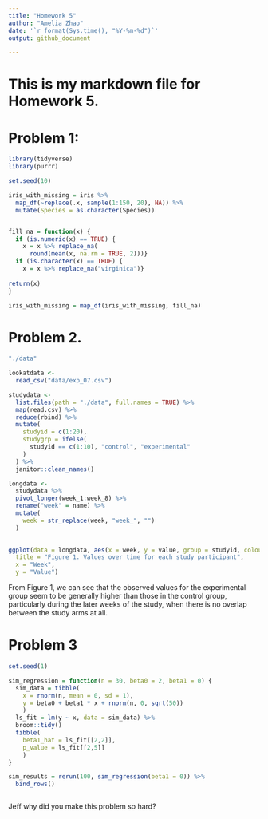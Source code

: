 ```yaml
---
title: "Homework 5"
author: "Amelia Zhao"
date: '`r format(Sys.time(), "%Y-%m-%d")`'
output: github_document

---
```


# This is my markdown file for Homework 5. 

# Problem 1: 

```r
library(tidyverse)
library(purrr)

set.seed(10)

iris_with_missing = iris %>% 
  map_df(~replace(.x, sample(1:150, 20), NA)) %>%
  mutate(Species = as.character(Species)) 


fill_na = function(x) {
  if (is.numeric(x) == TRUE) {
    x = x %>% replace_na(
      round(mean(x, na.rm = TRUE, 2)))}
  if (is.character(x) == TRUE) {
    x = x %>% replace_na("virginica")}
  
return(x)
}

iris_with_missing = map_df(iris_with_missing, fill_na)

```


# Problem 2. 


```r
"./data"

lookatdata <-
  read_csv("data/exp_07.csv")

studydata <-
  list.files(path = "./data", full.names = TRUE) %>% 
  map(read.csv) %>% 
  reduce(rbind) %>% 
  mutate(
    studyid = c(1:20),
    studygrp = ifelse(
      studyid == c(1:10), "control", "experimental"
    )
  ) %>% 
  janitor::clean_names()

longdata <-
  studydata %>% 
  pivot_longer(week_1:week_8) %>% 
  rename("week" = name) %>% 
  mutate(
    week = str_replace(week, "week_", "")
  )
  

ggplot(data = longdata, aes(x = week, y = value, group = studyid, colour = studygrp)) + geom_line() + labs(
  title = "Figure 1. Values over time for each study participant",
  x = "Week",
  y = "Value") 

```

From Figure 1, we can see that the observed values for the experimental group seem to be generally higher than those in the control group, particularly during the later weeks of the study, when there is no overlap between the study arms at all. 





# Problem 3

```r

set.seed(1)

sim_regression = function(n = 30, beta0 = 2, beta1 = 0) {
  sim_data = tibble(
    x = rnorm(n, mean = 0, sd = 1),
    y = beta0 + beta1 * x + rnorm(n, 0, sqrt(50))
    )
  ls_fit = lm(y ~ x, data = sim_data) %>%
  broom::tidy()
  tibble( 
    beta1_hat = ls_fit[[2,2]],
    p_value = ls_fit[[2,5]]
    )
}

sim_results = rerun(100, sim_regression(beta1 = 0)) %>% 
  bind_rows()



```

Jeff why did you make this problem so hard?



